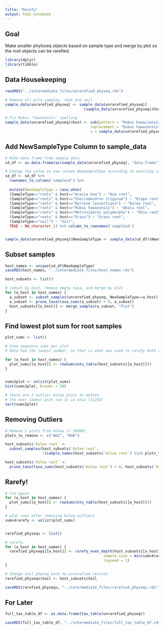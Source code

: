 ```yaml
---
title: "Rarefy"
output: html_notebook
---
```


## Goal
Make smaller phyloseq objects based on sample type and merge by plot so the root objects can be rarefied.

```r

library(dplyr)
library(tibble)

```

## Data Housekeeping

```r

readRDS("../intermediate_files/unrarefied_physeq.rds")

# Remove all pilo samples, root and soil
sample_data(unrarefied_physeq) <- sample_data(unrarefied_physeq)[
                                    (sample_data(unrarefied_physeq)$host!="Coprosma rhynchocarpa"),]

# Fix Rubus 'hawaiensis' spelling 
sample_data(unrarefied_physeq)$host <- sub(pattern = "Rubus hawaiiensis", 
                                       replacement = "Rubus hawaiensis", 
                                       x = sample_data(unrarefied_physeq)$host)

```

## Add NewSampleType Column to sample_data

```r

# Make data frame from sample data
sd_df <- as.data.frame(as(sample_data(unrarefied_physeq), "data.frame"))

# Change the value in new column NewSampleType according to existing values for SampleType and host. All right hand side must be same type, so NA_character_ must be used, not just NA
sd_df <- sd_df %>% 
  rownames_to_column('sampleid') %>%
  
  mutate(NewSampleType = case_when(
  (SampleType=="roots" & host=="Acacia koa") ~ "Koa root",
  (SampleType=="roots" & host=="Cheirodendron trigynum") ~ "Olapa root",
  (SampleType=="roots" & host=="Myrsine lessertiana") ~ "Kolea root",
  (SampleType=="roots" & host=="Rubus hawaiensis") ~ "Akala root",
  (SampleType=="roots" & host=="Metrosideros polymorpha") ~ "Ohia root",
  (SampleType=="roots" & host=="Grass") ~ "Grass root",
  (SampleType=="soil") ~ "Soil",
  TRUE ~ NA_character_)) %>% column_to_rownames('sampleid')


sample_data(unrarefied_physeq)$NewSampleType <- sample_data(sd_df)$NewSampleType

```

## Subset samples

```r

host_names <- unique(sd_df$NewSampleType)
saveRDS(host_names, "../intermediate_files/host_names.rds")

host_subsets <- list()

# subset by host, remove empty taxa, and merge by plot
for (a_host in host_names) {
  a_subset <- subset_samples(unrarefied_physeq, NewSampleType==a_host)
  a_subset <- prune_taxa(taxa_sums(a_subset) > 0, a_subset)
  host_subsets[[a_host]] <- merge_samples(a_subset, "Plot")
}

```


## Find lowest plot sum for root samples

```r

plot_sums <- list()

# View sequence sums per plot
# Ohia had the lowest number, so that is what was used to rarefy both root sets

for (a_host in host_names) {
  plot_sums[[a_host]] <- rowSums(otu_table(host_subsets[[a_host]])) 
}


sums2plot <- unlist(plot_sums)
hist(sums2plot, breaks = 50)

# there are 2 outlier kolea plots to delete
# the next lowest plot sum is in ohia (11258)
sort(sums2plot)

```

## Removing Outliers

```r

# Remove 2 plots from kolea (> 10000)
plots_to_remove <- c("AK2", "RO6")

host_subsets$`Kolea root` <-
  subset_samples(host_subsets$`Kolea root`,
                 !(sample_names(host_subsets$`Kolea root`) %in% plots_to_remove))

host_subsets$`Kolea root` <- 
  prune_taxa(taxa_sums(host_subsets$`Kolea root`) > 0, host_subsets$`Kolea root`)


```

## Rarefy!

```r

# run again 
for (a_host in host_names) {
  plot_sums[[a_host]] <- rowSums(otu_table(host_subsets[[a_host]])) 
}

# plot sums after removing kolea outliers
sums4rarefy <- unlist(plot_sums)


rarefied_physeqs <- list()

# rarefy. 
for (a_host in host_names) {
  rarefied_physeqs[[a_host]] <- rarefy_even_depth(host_subsets[[a_host]],
                                             sample.size = min(sums4rarefy),
                                             rngseed = 1)
}

# Change soil physeq back to unrarefied version
rarefied_physeqs$Soil <- host_subsets$Soil

saveRDS(rarefied_physeqs, "../intermediate_files/rarefied_physeqs.rds")

```

## For Later

```r

full_tax_table_df <- as.data.frame(tax_table(unrarefied_physeq))

saveRDS(full_tax_table_df, "../intermediate_files/full_tax_table_df.rds")

```

